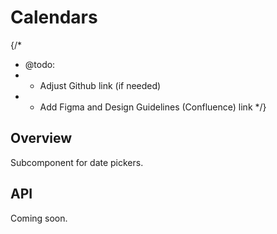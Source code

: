 
<Meta of={CalendarSingleStories} />

# Calendars

{/*
  * @todo:
  * - Adjust Github link (if needed)
  * - Add Figma and Design Guidelines (Confluence) link
  */}
<ResourceLinks
  sourceCode="https://github.com/cultureamp/kaizen-design-system/tree/main/packages/components/src/Calendar/CalendarSingle"
  figma=""
  designGuidelines=""
  className="!mb-8"
/>

<KaioNotification />

<Installation
  installCommand="yarn add @kaizen/components"
  importStatement='import { CalendarSingle } from "@kaizen/components"'
/>

## Overview

Subcomponent for date pickers.

<Canvas of={CalendarSingleStories.Playground} />
<Controls of={CalendarSingleStories.Playground} />

## API

Coming soon.
